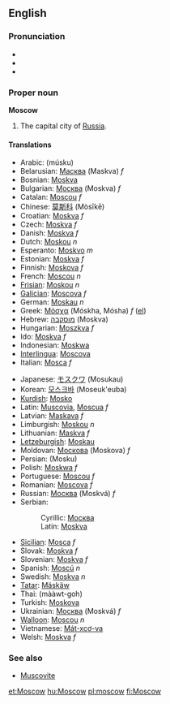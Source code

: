 ==English==
{{Wikipedia2|Moscow, Russia}}
===Pronunciation===
*{{IPA|(''British'') /ˈmɒskəʊ/, (''US'') /ˈmɑskaʊ/}}
*{{SAMPA|/"mQsk@U/}}
*{{AHD|//mŏskäu/}}

===Proper noun===
'''Moscow'''

#The capital city of [[Russia]].

====Translations====
{{top}}
*Arabic: {{ARchar|[[موسكو]]}} (músku)
*Belarusian: [[Масква]] (Maskva) ''f''
*Bosnian: [[Moskva#Bosnian|Moskva]] {{f}}
*Bulgarian: [[Москва]] (Moskva) ''f''
*Catalan: [[Moscou]] ''f''
*Chinese: [[莫斯科]] (Mòsīkē)
*Croatian: [[Moskva]] ''f''
*Czech: [[Moskva]] ''f''
*Danish: [[Moskva]] ''f''
*Dutch: [[Moskou]] ''n''
*Esperanto: [[Moskvo]] ''m''
*Estonian: [[Moskva]] ''f''
*Finnish: [[Moskova]] ''f''
*French: [[Moscou]] ''n''
*[[Frisian]]: [[Moskou]] ''n''
*[[Galician]]: [[Moscova]] ''f''
*German: [[Moskau]] ''n''
*Greek: [[Μόσχα]] (Móskha, Mósha) ''f'' ([[:el:Μόσχα|el]])
*Hebrew: [[מוסקבה]] (Moskva)
*Hungarian: [[Moszkva]] ''f''
*Ido: [[Moskva]] ''f''
*Indonesian: [[Moskwa]]
*[[Interlingua]]: [[Moscova]]
*Italian: [[Mosca]] ''f''
{{mid}}
*Japanese: [[モスクワ]] (Mosukau)
*Korean: [[모스크바]] (Moseuk'euba)
*[[Kurdish]]: [[Mosko]]
*Latin: [[Muscovia]], [[Moscua]] ''f''
*Latvian: [[Maskava]] ''f''
*Limburgish: [[Moskou]] ''n''
*Lithuanian: [[Maskva]] ''f''
*[[Letzeburgish]]: [[Moskau]]
*Moldovan: [[Москова]] (Moskova) ''f''
*Persian: {{FAchar|[[مسکو]]}} (Mosku)
*Polish: [[Moskwa]] ''f''
*Portuguese: [[Moscou]] ''f''
*Romanian: [[Moscova]] ''f''
*Russian: [[Москва]] (Moskvá) ''f''
*Serbian:
*:Cyrillic: [[Москва#Serbian|Москва]] {{f}}
*:Latin: [[Moskva#Serbian|Moskva]]  {{f}}
*[[Sicilian]]: [[Mosca]] ''f''
*Slovak: [[Moskva]] ''f''
*Slovenian: [[Moskva]] ''f''
*Spanish: [[Moscú]] ''n''
*Swedish: [[Moskva]] ''n''
*[[Tatar]]: [[Mäskäw]]
*Thai: {{THchar|[[มอสโก]]}} (mààwt-goh)
*Turkish: [[Moskova]]
*Ukrainian: [[Москва]] (Moskvá) ''f''
*[[Walloon]]: [[Moscou]] ''n''
*Vietnamese: [[Mát-xcơ-va]]
*Welsh: [[Moskva]] ''f''
{{bottom}}

===See also===
*[[Muscovite]]

[[et:Moscow]]
[[hu:Moscow]]
[[pl:moscow]]
[[fi:Moscow]]